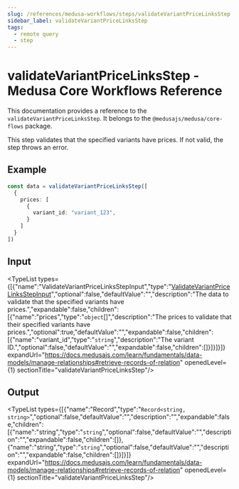 ```yaml
---
slug: /references/medusa-workflows/steps/validateVariantPriceLinksStep
sidebar_label: validateVariantPriceLinksStep
tags:
  - remote query
  - step
---
```



# validateVariantPriceLinksStep - Medusa Core Workflows Reference

This documentation provides a reference to the `validateVariantPriceLinksStep`. It belongs to the `@medusajs/medusa/core-flows` package.

This step validates that the specified variants have prices.
If not valid, the step throws an error.

## Example

```ts
const data = validateVariantPriceLinksStep([
  {
    prices: [
      {
        variant_id: "variant_123",
      }
    ]
  }
])
```

## Input

<TypeList types={[{"name":"ValidateVariantPriceLinksStepInput","type":"[ValidateVariantPriceLinksStepInput](../../../../types/core_flows.ValidateVariantPriceLinksStepInput/page.mdx)","optional":false,"defaultValue":"","description":"The data to validate that the specified variants have prices.","expandable":false,"children":[{"name":"prices","type":"`object`[]","description":"The prices to validate that their specified variants have prices.","optional":true,"defaultValue":"","expandable":false,"children":[{"name":"variant_id","type":"`string`","description":"The variant ID.","optional":false,"defaultValue":"","expandable":false,"children":[]}]}]}]} expandUrl="https://docs.medusajs.com/learn/fundamentals/data-models/manage-relationships#retrieve-records-of-relation" openedLevel={1} sectionTitle="validateVariantPriceLinksStep"/>

## Output

<TypeList types={[{"name":"Record","type":"`Record<string, string>`","optional":false,"defaultValue":"","description":"","expandable":false,"children":[{"name":"string","type":"`string`","optional":false,"defaultValue":"","description":"","expandable":false,"children":[]},{"name":"string","type":"`string`","optional":false,"defaultValue":"","description":"","expandable":false,"children":[]}]}]} expandUrl="https://docs.medusajs.com/learn/fundamentals/data-models/manage-relationships#retrieve-records-of-relation" openedLevel={1} sectionTitle="validateVariantPriceLinksStep"/>
